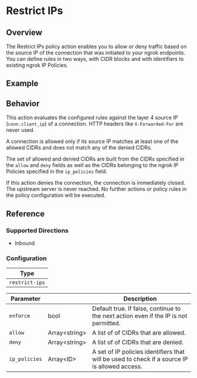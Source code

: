 
# Restrict IPs

## Overview

The Restrict IPs policy action enables you to allow or deny traffic based on the source IP
of the connection that was initiated to your ngrok endpoints. You can define rules in two ways, with CIDR blocks and with identifiers to existing ngrok IP Policies.

## Example

<ExampleTCP />

## Behavior

This action evaluates the configured rules against the layer 4 source IP (`conn.client_ip`) of a connection. HTTP headers like `X-Forwarded-For` are never used.

A connection is allowed only if its source IP matches at least one of the allowed CIDRs and does not match any of the denied CIDRs.

The set of allowed and denied CIDRs are built from the CIDRs specified in the `allow` and `deny` fields as well as the CIDRs belonging to the ngrok IP Policies specified in the `ip_policies` field.

If this action denies the connection, the connection is immediately closed. The upstream server is never reached. No further actions or policy rules in the policy configuration will be executed.

## Reference

### Supported Directions

- Inbound

### Configuration

| Type           |
| -------------- |
| `restrict-ips` |

| Parameter     | &nbsp;              | Description                                                                                   |
| ------------- | ------------------- | --------------------------------------------------------------------------------------------- |
| `enforce`     | bool                | Default true. If false, continue to the next action even if the IP is not permitted.          |
| `allow`       | Array&lt;string&gt; | A list of of CIDRs that are allowed.                                                          |
| `deny`        | Array&lt;string&gt; | A list of of CIDRs that are denied.                                                           |
| `ip_policies` | Array&lt;ID&gt;     | A set of IP policies identifiers that will be used to check if a source IP is allowed access. |
